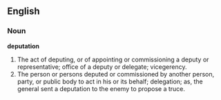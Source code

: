 ==English==

===Noun===

'''deputation'''

#The act of deputing, or of appointing or commissioning a deputy or representative; office of a deputy or delegate; vicegerency.
#The person or persons deputed or commissioned by another person, party, or public body to act in his or its behalf; delegation; as, the general sent a deputation to the enemy to propose a truce.